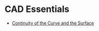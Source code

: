 # CAD Essentials

- [Continuity of the Curve and the Surface](./cad-essentials/continuity-curve-and-surface)







